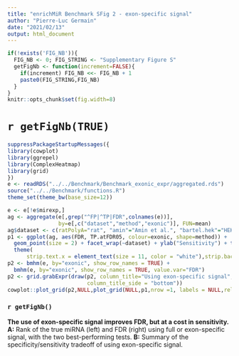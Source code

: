 ```yaml
---
title: "enrichMiR Benchmark SFig 2 - exon-specific signal"
author: "Pierre-Luc Germain"
date: "2021/02/13"
output: html_document
---
```



```r
if(!exists('FIG_NB')){
  FIG_NB <- 0; FIG_STRING <- "Supplementary Figure S"
  getFigNb <- function(increment=FALSE){
    if(increment) FIG_NB <<- FIG_NB + 1
    paste0(FIG_STRING,FIG_NB)
  }
}
knitr::opts_chunk$set(fig.width=8)
```

# `r getFigNb(TRUE)`

```r
suppressPackageStartupMessages({
library(cowplot)
library(ggrepel)
library(ComplexHeatmap)
library(grid)
})
e <- readRDS("../../Benchmark/Benchmark_exonic_expr/aggregated.rds")
source("../../Benchmark/functions.R")
theme_set(theme_bw(base_size=12))
```

```r
e <- e[!e$mirexp,]
ag <- aggregate(e[,grep("^FP|^TP|FDR",colnames(e))], 
                by=e[,c("dataset","method","exonic")], FUN=mean)
ag$dataset <- c(ratPolyA="rat", "amin"="Amin et al.", "bartel.hek"="HEK", "bartel.hela"="HeLa")[as.character(ag$dataset)]
p1 <- ggplot(ag, aes(FDR, TP.atFDR05, colour=exonic, shape=method)) + 
  geom_point(size = 2) + facet_wrap(~dataset) + ylab("Sensitivity") + theme_bw() + scale_colour_manual(values=c("#000004FF","#E65D2FFF")) +
  theme(
      strip.text.x = element_text(size = 11, color = "white"),strip.background = element_rect(color="black", fill="black"))
p2 <- bmhm(e, by="exonic", show_row_names = TRUE) + 
  bmhm(e, by="exonic", show_row_names = TRUE, value.var="FDR")
p2 <- grid.grabExpr(draw(p2, column_title="Using exon-specific signal", 
                         column_title_side = "bottom"))
cowplot::plot_grid(p2,NULL,plot_grid(NULL,p1,nrow =1, labels = NULL,rel_widths = c(0.1,1)),nrow=3,rel_heights=c(3,0.1,2), labels=c("A","","B"), scale=0.95)
```


### `r getFigNb()`

**The use of exon-specific signal improves FDR, but at a cost in sensitivity. A:** Rank of the true miRNA (left) and FDR (right) using full or exon-specific signal, with the two best-performing tests. **B:** Summary of the specificity/sensitivity tradeoff of using exon-specific signal.


